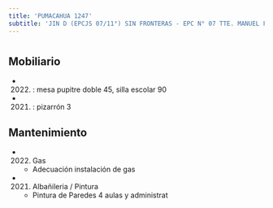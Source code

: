 ```yaml
---
title: 'PUMACAHUA 1247'
subtitle: 'JIN D (EPCJS 07/11°) SIN FRONTERAS - EPC N° 07 TTE. MANUEL FELIX ORIGONE'
---
```


#


## Mobiliario

*  (2022) : mesa pupitre doble 45, silla escolar 90 

*  (2021) : pizarrón 3 





## Mantenimiento

*  (2022) Gas 
    + Adecuación instalación de gas

*  (2021) Albañileria / Pintura 
    + Pintura de Paredes 4 aulas y administrat



